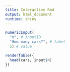 ```yaml
---
title: Interactive Rmd
output: html_document
runtime: shiny
---
```

  
```r
numericInput(
  "n", # inputID
  "How many cars?", # label
  5) # value

renderTable({
  head(cars, input$n)
})
```

